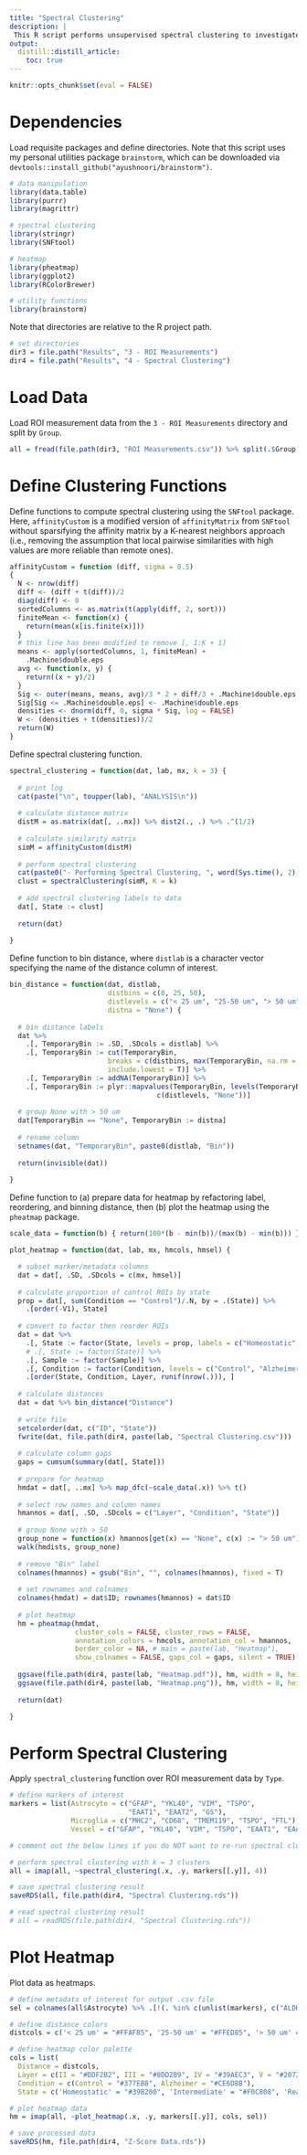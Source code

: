 ```yaml
---
title: "Spectral Clustering"
description: |
 This R script performs unsupervised spectral clustering to investigate the existence of diverse phenotypes of astrocytes and microglia in control and AD brains.
output:
  distill::distill_article:
    toc: true
---
```


```r
knitr::opts_chunk$set(eval = FALSE)
```

# Dependencies

Load requisite packages and define directories. Note that this script uses my personal utilities package `brainstorm`, which can be downloaded via `devtools::install_github("ayushnoori/brainstorm")`.

```r

# data manipulation
library(data.table)
library(purrr)
library(magrittr)

# spectral clustering
library(stringr)
library(SNFtool)

# heatmap
library(pheatmap)
library(ggplot2)
library(RColorBrewer)

# utility functions
library(brainstorm)

```

Note that directories are relative to the R project path.

```r

# set directories
dir3 = file.path("Results", "3 - ROI Measurements")
dir4 = file.path("Results", "4 - Spectral Clustering")

```

# Load Data

Load ROI measurement data from the `3 - ROI Measurements` directory and split by `Group`.

```r

all = fread(file.path(dir3, "ROI Measurements.csv")) %>% split(.$Group)

```

# Define Clustering Functions

Define functions to compute spectral clustering using the `SNFtool` package. Here, `affinityCustom` is a modified version of `affinityMatrix` from `SNFtool` without sparsifying the affinity matrix by a K-nearest neighbors approach (i.e., removing the assumption that local pairwise similarities with high values are more reliable than remote ones).

```r

affinityCustom = function (diff, sigma = 0.5) 
{
  N <- nrow(diff)
  diff <- (diff + t(diff))/2
  diag(diff) <- 0
  sortedColumns <- as.matrix(t(apply(diff, 2, sort)))
  finiteMean <- function(x) {
    return(mean(x[is.finite(x)]))
  }
  # this line has been modified to remove [, 1:K + 1]
  means <- apply(sortedColumns, 1, finiteMean) + 
    .Machine$double.eps
  avg <- function(x, y) {
    return((x + y)/2)
  }
  Sig <- outer(means, means, avg)/3 * 2 + diff/3 + .Machine$double.eps
  Sig[Sig <= .Machine$double.eps] <- .Machine$double.eps
  densities <- dnorm(diff, 0, sigma * Sig, log = FALSE)
  W <- (densities + t(densities))/2
  return(W)
}

```

Define spectral clustering function.

```r

spectral_clustering = function(dat, lab, mx, k = 3) {
  
  # print log
  cat(paste("\n", toupper(lab), "ANALYSIS\n"))
  
  # calculate distance matrix
  distM = as.matrix(dat[, ..mx]) %>% dist2(., .) %>% .^(1/2)
  
  # calculate similarity matrix
  simM = affinityCustom(distM)
  
  # perform spectral clustering
  cat(paste0("- Performing Spectral Clustering, ", word(Sys.time(), 2), "\n"))
  clust = spectralClustering(simM, K = k)
  
  # add spectral clustering labels to data
  dat[, State := clust]
  
  return(dat)
  
}

```

Define function to bin distance, where `distlab` is a character vector specifying the name of the distance column of interest.

```r

bin_distance = function(dat, distlab,
                        distbins = c(0, 25, 50),
                        distlevels = c("< 25 um", "25-50 um", "> 50 um"),
                        distna = "None") {
  
  # bin distance labels
  dat %>% 
    .[, TemporaryBin := .SD, .SDcols = distlab] %>%
    .[, TemporaryBin := cut(TemporaryBin,
                        breaks = c(distbins, max(TemporaryBin, na.rm = T)),
                        include.lowest = T)] %>%
    .[, TemporaryBin := addNA(TemporaryBin)] %>%
    .[, TemporaryBin := plyr::mapvalues(TemporaryBin, levels(TemporaryBin),
                                    c(distlevels, "None"))]
  
  # group None with > 50 um
  dat[TemporaryBin == "None", TemporaryBin := distna]
  
  # rename column
  setnames(dat, "TemporaryBin", paste0(distlab, "Bin"))
  
  return(invisible(dat))
  
}

```

Define function to (a) prepare data for heatmap by refactoring label, reordering, and binning distance, then (b) plot the heatmap using the `pheatmap` package.

```r

scale_data = function(b) { return(100*(b - min(b))/(max(b) - min(b))) }

plot_heatmap = function(dat, lab, mx, hmcols, hmsel) {

  # subset marker/metadata columns
  dat = dat[, .SD, .SDcols = c(mx, hmsel)]
  
  # calculate proportion of control ROIs by state
  prop = dat[, sum(Condition == "Control")/.N, by = .(State)] %>%
    .[order(-V1), State]
  
  # convert to factor then reorder ROIs
  dat = dat %>%
    .[, State := factor(State, levels = prop, labels = c("Homeostatic", "Intermediate", "Reactive"))] %>%
    # .[, State := factor(State)] %>%
    .[, Sample := factor(Sample)] %>%
    .[, Condition := factor(Condition, levels = c("Control", "Alzheimer"))] %>%
    .[order(State, Condition, Layer, runif(nrow(.))), ]
  
  # calculate distances
  dat = dat %>% bin_distance("Distance")
  
  # write file
  setcolorder(dat, c("ID", "State"))
  fwrite(dat, file.path(dir4, paste(lab, "Spectral Clustering.csv")))
  
  # calculate column gaps
  gaps = cumsum(summary(dat[, State]))
  
  # prepare for heatmap
  hmdat = dat[, ..mx] %>% map_dfc(~scale_data(.x)) %>% t()
  
  # select row names and column names
  hmannos = dat[, .SD, .SDcols = c("Layer", "Condition", "State")]
  
  # group None with > 50
  group_none = function(x) hmannos[get(x) == "None", c(x) := "> 50 um"]
  walk(hmdists, group_none)
  
  # remove "Bin" label
  colnames(hmannos) = gsub("Bin", "", colnames(hmannos), fixed = T)
  
  # set rownames and colnames
  colnames(hmdat) = dat$ID; rownames(hmannos) = dat$ID
                    
  # plot heatmap
  hm = pheatmap(hmdat,
                cluster_cols = FALSE, cluster_rows = FALSE,
                annotation_colors = hmcols, annotation_col = hmannos,
                border_color = NA, # main = paste(lab, "Heatmap"),
                show_colnames = FALSE, gaps_col = gaps, silent = TRUE)
  
  ggsave(file.path(dir4, paste(lab, "Heatmap.pdf")), hm, width = 8, height = 6)
  ggsave(file.path(dir4, paste(lab, "Heatmap.png")), hm, width = 8, height = 6, dpi = 1200)
  
  return(dat)

}

```

# Perform Spectral Clustering

Apply `spectral_clustering` function over ROI measurement data by `Type`.

```r

# define markers of interest
markers = list(Astrocyte = c("GFAP", "YKL40", "VIM", "TSPO",
                             "EAAT1", "EAAT2", "GS"),
               Microglia = c("MHC2", "CD68", "TMEM119", "TSPO", "FTL"),
               Vessel = c("GFAP", "YKL40", "VIM", "TSPO", "EAAT1", "EAAT2", "GS"))

# comment out the below lines if you do NOT want to re-run spectral clustering

# perform spectral clustering with k = 3 clusters
all = imap(all, ~spectral_clustering(.x, .y, markers[[.y]], 4))

# save spectral clustering result
saveRDS(all, file.path(dir4, "Spectral Clustering.rds"))

# read spectral clustering result
# all = readRDS(file.path(dir4, "Spectral Clustering.rds"))

```

# Plot Heatmap

Plot data as heatmaps.

```r

# define metadata of interest for output .csv file
sel = colnames(all$Astrocyte) %>% .[!(. %in% c(unlist(markers), c("ALDH1L1", "Abeta", "DAPI", "HuC.D", "IBA1", "PHF1.tau")))]

# define distance colors
distcols = c('< 25 um' = "#FFAF85", '25-50 um' = "#FFED85", '> 50 um' = "#96BDD9")

# define heatmap color palette
cols = list(
  Distance = distcols, 
  Layer = c(II = "#DDF2B2", III = "#8DD2B9", IV = "#39AEC3", V = "#2072B1", VI = "#0C2C84"),
  Condition = c(Control = "#377EB8", Alzheimer = "#CE6D8B"),
  State = c('Homeostatic' = "#39B200", 'Intermediate' = "#F0C808", 'Reactive' = "#960200"))

# plot heatmap data
hm = imap(all, ~plot_heatmap(.x, .y, markers[[.y]], cols, sel))

# save processed data
saveRDS(hm, file.path(dir4, "Z-Score Data.rds"))

```
